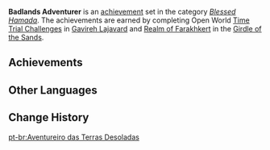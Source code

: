 {{Achievement Set Infobox
|primogems    = {{Achievement/Primogems|Badlands Adventurer}}
|total        = {{Achievement/Total|Badlands Adventurer}}
|category     = Blessed Hamada
}}
'''Badlands Adventurer''' is an [[achievement]] set in the category ''[[Blessed Hamada]]''. The achievements are earned by completing Open World [[Time Trial Challenge]]s in [[Gavireh Lajavard]] and [[Realm of Farakhkert]] in the [[Girdle of the Sands]].

==Achievements==
{{Achievements by Category Table|Badlands Adventurer}}
<!--
==Notes==

==Trivia==
-->
==Other Languages==
{{Other Languages
|en       = Badlands Adventurer
|zhs      = 荒场的冒险家
|zhs_rm   = Huāngchǎng de Màoxiǎn-jiā
|zht      = 荒場的冒險家
|zht_rm   = Huāngcháng de Màoxiǎn-jiā
|zh_tl    = 
|ja       = 荒れ地の冒険者
|ja_rm    = Arechi no Boukensha
|ja_tl    = Wastelands Adventurer
|ko       = 황무지의 모험가
|ko_rm    = Hwangmuji-ui Moheomga
|ko_tl    = Adventurer of Wastelands
|es       = {{MC|m=Aventurero|f=Aventurera}} de tierras baldías
|es_tl    = Wastelands {{MC|Adventurer|mf=1}}
|fr       = Péripéties sur les terres arides
|fr_tl    = Adventures on Arid Lands
|ru       = Искатель приключений пустыря
|ru_tl    = Wasteland Adventurer
|th       = นักผจญภัยบนดินแดนรกร้าง
|th_rm    = 
|th_tl    = 
|vi       = Nhà Mạo Hiểm Hoang Mạc
|vi_tl    = 
|de       = Abenteurer der Einöde
|de_tl    = Adventurer of the Wasteland
|id       = Petualang Padang Gurun
|id_tl    = Desert Adventurer
|pt       = {{MC|m=Aventureiro|f=Aventureira}} das Terras Desoladas
|pt_tl    = 
|tr       = Çorak Toprakların Maceracısı
|tr_tl    = Barren Lands' Adventurer
|it       = {{MC|m=Avventuriere|f=Avventuriera}} dei Calanchi
|it_tl    = 
}}

==Change History==
{{Change History|3.6}}
<!--
==References==
{{Reflist}}
-->

[[pt-br:Aventureiro das Terras Desoladas]]